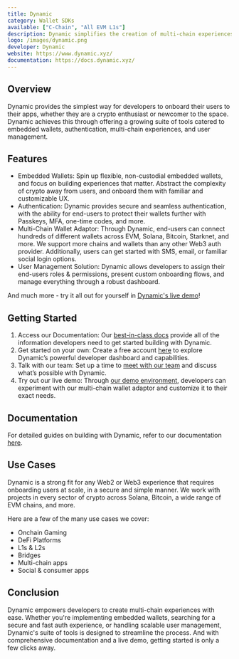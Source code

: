 ```yaml
---
title: Dynamic
category: Wallet SDKs
available: ["C-Chain", "All EVM L1s"]
description: Dynamic simplifies the creation of multi-chain experiences with its customizable suite of tools, offering onboarding, embedded wallets, efficient authentication, and scalable user management.
logo: /images/dynamic.png
developer: Dynamic
website: https://www.dynamic.xyz/
documentation: https://docs.dynamic.xyz/
---
```


## Overview

Dynamic provides the simplest way for developers to onboard their users to their apps, whether they are a crypto enthusiast or newcomer to the space. Dynamic achieves this through offering a growing suite of tools catered to embedded wallets, authentication, multi-chain experiences, and user management.

## Features

- Embedded Wallets: Spin up flexible, non-custodial embedded wallets, and focus on building experiences that matter. Abstract the complexity of crypto away from users, and onboard them with familiar and customizable UX.
- Authentication: Dynamic provides secure and seamless authentication, with the ability for end-users to protect their wallets further with Passkeys, MFA, one-time codes, and more.
- Multi-Chain Wallet Adaptor: Through Dynamic, end-users can connect hundreds of different wallets across EVM, Solana, Bitcoin, Starknet, and more. We support more chains and wallets than any other Web3 auth provider. Additionally, users can get started with SMS, email, or familiar social login options.
- User Management Solution: Dynamic allows developers to assign their end-users roles & permissions, present custom onboarding flows, and manage everything through a robust dashboard.

And much more - try it all out for yourself in [Dynamic's live demo](https://demo.dynamic.xyz/)!

## Getting Started

1. Access our Documentation: Our [best-in-class docs](https://docs.dynamic.xyz/) provide all of the information developers need to get started building with Dynamic.
2. Get started on your own: Create a free account [here](https://app.dynamic.xyz) to explore Dynamic’s powerful developer dashboard and capabilities.
3. Talk with our team: Set up a time to [meet with our team](https://www.dynamic.xyz/talk-to-us) and discuss what’s possible with Dynamic.
4. Try out our live demo: Through [our demo environment](https://demo.dynamic.xyz/), developers can experiment with our multi-chain wallet adaptor and customize it to their exact needs.

## Documentation
For detailed guides on building with Dynamic, refer to our documentation [here](https://docs.dynamic.xyz/).

## Use Cases

Dynamic is a strong fit for any Web2 or Web3 experience that requires onboarding users at scale, in a secure and simple manner. We work with projects in every sector of crypto across Solana, Bitcoin, a wide range of EVM chains, and more.

Here are a few of the many use cases we cover:

- Onchain Gaming
- DeFi Platforms
- L1s & L2s
- Bridges
- Multi-chain apps
- Social & consumer apps

## Conclusion

Dynamic empowers developers to create multi-chain experiences with ease. Whether you're implementing embedded wallets, searching for a secure and fast auth experience, or handling scalable user management, Dynamic's suite of tools is designed to streamline the process. And with comprehensive documentation and a live demo, getting started is only a few clicks away.
